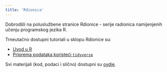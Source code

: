```yaml
---
title: 'Rdionica'
---
```


Dobrodšli na poluslužbene stranice Rdionice - serije radionica namijenjenih učenju programskog jezika R.

Trneutačno dostupni tutoriali u sklopu Rdionice su:

- [Uvod u R](https://vdeni.github.io/rdionica/r_uvod.html) 
- [Priprema podataka koristeći `tidyverse`](https://vdeni.github.io/rdionica/priprema_podaci_upitnik.html)

Svi materijali (kod, podaci i slično) dostupni su [ovdje](https://github.com/vdeni/rdionica).
